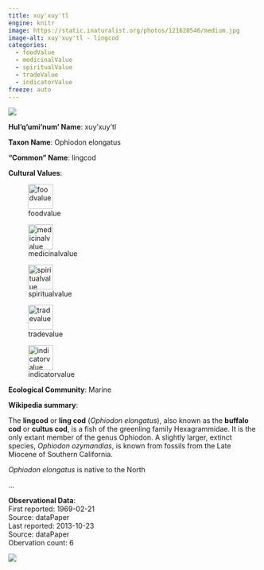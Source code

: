 ```yaml
---
title: xuy'xuy'tl
engine: knitr
image: https://static.inaturalist.org/photos/121620546/medium.jpg
image-alt: xuy'xuy'tl - lingcod
categories:
  - foodValue
  - medicinalValue
  - spiritualValue
  - tradeValue
  - indicatorValue
freeze: auto
---
```

![](https://static.inaturalist.org/photos/121620546/medium.jpg){fig-alt="xuy'xuy'tl - lingcod"}

**Hul'q'umi'num' Name**: xuy'xuy'tl



**Taxon Name**: Ophiodon elongatus

**"Common" Name**: lingcod

**Cultural Values**:  

::: {layout-nrow=1 style="width:60%"}
![foodvalue](/files/foodvalue.svg){width=50px}

![medicinalvalue](/files/medicinalvalue.svg){width=50px}

![spiritualvalue](/files/spiritualvalue.svg){width=50px}

![tradevalue](/files/tradevalue.svg){width=50px}

![indicatorvalue](/files/indicatorvalue.svg){width=50px}
:::

**Ecological Community**: Marine

**Wikipedia summary**:  
<p class="mw-empty-elt">
</p>

<p>The <b>lingcod</b> or <b>ling cod</b> (<i>Ophiodon  elongatus</i>), also known as the <b>buffalo cod</b> or <b>cultus cod</b>, is a fish of the greenling family Hexagrammidae. It is the only extant member of the genus Ophiodon. A slightly larger, extinct species, <i>Ophiodon ozymandias</i>, is known from fossils from the Late Miocene of Southern California.
</p><p><i>Ophiodon  elongatus</i> is native to the North</p>...

**Observational Data**:   
First reported: 1969-02-21  
Source: dataPaper  
Last reported: 2013-10-23  
Source: dataPaper  
Obervation count: 6

![](community_dist.png)
